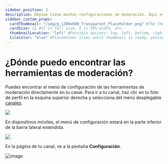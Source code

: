 ```yaml
---
sidebar_position: 2
description: Odysee tiene muchas configuraciones de moderación. Aquí es donde encontrarlos.
sidebar_custom_props:
  cardThumbnail: "/img/g_1200x600_Transparent_Placeholder.png" #The thumbnail on the category card.
  cardSize: 12 #12 is full size, 6 is 50% width, etc.
  thumbnailLocation: "left" #Possible options: top, left, bottom, right, none
  tileColor: "blue" #Placeholder tiles until thumbnail is ready, possible options: blue, cream, darkpurple, lightpurple, mauve, orange, pink, none
---
```


# ¿Dónde puedo encontrar las herramientas de moderación?

Puedes encontrar el menú de configuración de las herramientas de moderación directamente en tu canal. Para ir a tu canal, haz clic en tu foto de perfil en la esquina superior derecha y selecciona del menú desplegable [<OdyseeIcon type="atsign"/> canales](https://odysee.com/$/channels).

![](/img/es/image_24.png)

En dispositivos móviles, el menú de configuración estará en la parte inferior de la barra lateral extendida.

![](/img/es/image_60.png)

En la página de tu canal, ve a la pestaña **Configuración**.

![image](https://user-images.githubusercontent.com/80921344/201973918-d2d17918-9562-468b-9ecf-73189d734612.png)